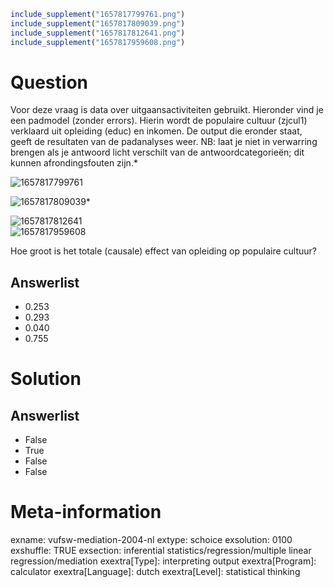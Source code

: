 ```r
include_supplement("1657817799761.png")
include_supplement("1657817809039.png")
include_supplement("1657817812641.png")
include_supplement("1657817959608.png")
```

Question
========
Voor deze vraag is data over uitgaansactiviteiten gebruikt. Hieronder
vind je een padmodel (zonder errors). Hierin wordt de populaire cultuur
(zjcul1) verklaard uit opleiding (educ) en inkomen. De output die
eronder staat, geeft de resultaten van de padanalyses weer.* *NB: laat
je niet in verwarring brengen als je antwoord licht verschilt van de
antwoordcategorieën; dit kunnen afrondingsfouten zijn.*  
  
<img src="1657817799761.png" class="fr-fic fr-dii tvcss_2"
alt="1657817799761" />  
  
<img src="1657817809039.png" class="fr-fic fr-dii tvcss_3"
alt="1657817809039" />*  
  
<img src="1657817812641.png" class="fr-fic fr-dii tvcss_3"
alt="1657817812641" />  
<img src="1657817959608.png" class="fr-fic fr-dii tvcss_4"
alt="1657817959608" />  
  
Hoe groot is het totale (causale) effect van opleiding op populaire
cultuur?

Answerlist
----------
* 0.253
* 0.293
* 0.040
* 0.755

Solution
========










Answerlist
----------
* False
* True
* False
* False

Meta-information
================
exname: vufsw-mediation-2004-nl
extype: schoice
exsolution: 0100
exshuffle: TRUE
exsection: inferential statistics/regression/multiple linear regression/mediation
exextra[Type]: interpreting output
exextra[Program]: calculator
exextra[Language]: dutch
exextra[Level]: statistical thinking

